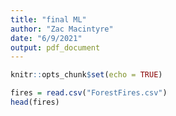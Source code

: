 ```yaml
---
title: "final ML"
author: "Zac Macintyre"
date: "6/9/2021"
output: pdf_document
---
```


```r
knitr::opts_chunk$set(echo = TRUE)
```



```r
fires = read.csv("ForestFires.csv")
head(fires)
```


